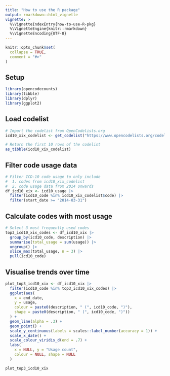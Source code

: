 ```yaml
---
title: "How to use the R package"
output: rmarkdown::html_vignette
vignette: >
  %\VignetteIndexEntry{how-to-use-R-pkg}
  %\VignetteEngine{knitr::rmarkdown}
  %\VignetteEncoding{UTF-8}
---
```


```r
knitr::opts_chunk$set(
  collapse = TRUE,
  comment = "#>"
)
```

## Setup

```r
library(opencodecounts)
library(tibble)
library(dplyr)
library(ggplot2)
```

## Load codelist

```r
# Import the codelist from OpenCodelists.org
icd10_xix_codelist <- get_codelist("https://www.opencodelists.org/codelist/opensafely/icd-10-chapter-xix/4dce479b/")

# Return the first 10 rows of the codelist
as_tibble(icd10_xix_codelist)
```

## Filter code usage data

```r
# Filter ICD-10 code usage to only include
#  1. codes from icd10_xix_codelist
#  2. code usage data from 2014 onwards
df_icd10_xix <- icd10_usage |>
  filter(icd10_code %in% icd10_xix_codelist$code) |>
  filter(start_date >= "2014-03-31")
```

## Calculate codes with most usage

```r
# Select 3 most frequently used codes
top3_icd10_xix_codes <- df_icd10_xix |>
  group_by(icd10_code, description) |>
  summarise(total_usage = sum(usage)) |>
  ungroup() |>
  slice_max(total_usage, n = 3) |>
  pull(icd10_code)
```

## Visualise trends over time

```r
plot_top3_icd10_xix <- df_icd10_xix |>
  filter(icd10_code %in% top3_icd10_xix_codes) |>
  ggplot(aes(
    x = end_date,
    y = usage,
    colour = paste0(description, " (", icd10_code, ")"),
    shape = paste0(description, " (", icd10_code, ")"))
  ) +
  geom_line(alpha = .3) +
  geom_point() +
  scale_y_continuous(labels = scales::label_number(accuracy = 1)) +
  scale_x_date() +
  scale_colour_viridis_d(end = .7) +
  labs(
    x = NULL, y = "Usage count",
    colour = NULL, shape = NULL
  )

plot_top3_icd10_xix
```
